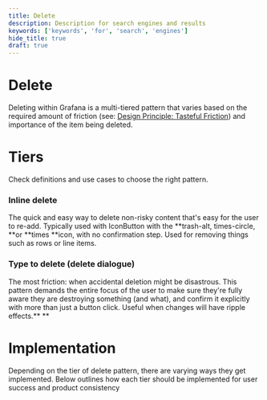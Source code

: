 ```yaml
---
title: Delete
description: Description for search engines and results
keywords: ['keywords', 'for', 'search', 'engines']
hide_title: true
draft: true
---
```



# Delete <Badge text='draft' color='orange'></Badge>

Deleting within Grafana is a multi-tiered pattern that varies based on the required amount of friction (see: [Design Principle: Tasteful Friction](/design-system/Foundations/design-principles#tasteful-friction)) and importance of the item being deleted.


# Tiers

Check definitions and use cases to choose the right pattern.

### **Inline delete**

The quick and easy way to delete non-risky content that's easy for the user to re-add. Typically used with IconButton with the **trash-alt, times-circle, **or **times **icon, with no confirmation step. Used for removing things such as rows or line items.

### **Type to delete (delete dialogue)**

The most friction: when accidental deletion might be disastrous. This pattern demands the entire focus of the user to make sure they're fully aware they are destroying something (and what), and confirm it explicitly with more than just a button click. Useful when changes will have ripple effects.** **


# Implementation

Depending on the tier of delete pattern, there are varying ways they get implemented. Below outlines how each tier should be implemented for user success and product consistency
